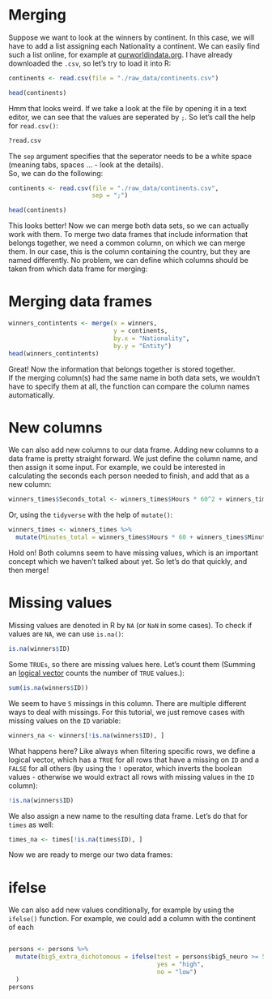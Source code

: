 # Merging
Suppose we want to look at the winners by continent. In this case, we will have to add a list assigning each Nationality a continent. We can easily find such a list online, for example at [ourworldindata.org](https://ourworldindata.org/grapher/continents-according-to-our-world-in-data).
I have already downloaded the `.csv`, so let's try to load it into R:

```r
continents <- read.csv(file = "./raw_data/continents.csv")

head(continents)
```
Hmm that looks weird. If we take a look at the file by opening it in a text editor, we can see that the values are seperated by `;`. 
So let's call the help for `read.csv()`:
```r
?read.csv
```
The `sep` argument specifies that the seperator needs to be a white space (meaning tabs, spaces ... - look at the details).  
So, we can do the following:
```r
continents <- read.csv(file = "./raw_data/continents.csv", 
                       sep = ";")

head(continents)
```

This looks better! Now we can merge both data sets, so we can actually work with them.
To merge two data frames that include information that belongs together, we need a common column, on which we can merge them. 
In our case, this is the column containing the country, but they are named differently. No problem, we can define which columns should be taken from which data frame for merging:


# Merging data frames

```r
winners_contintents <- merge(x = winners,
                             y = continents,
                             by.x = "Nationality", 
                             by.y = "Entity")
head(winners_contintents)
```
Great! Now the information that belongs together is stored together.  
If the merging column(s) had the same name in both data sets, we wouldn't have to specify them at all, the function can compare the column names automatically. 

# New columns
We can also add new columns to our data frame. 
Adding new columns to a data frame is pretty straight forward. We just define the column name, and then assign it some input.
For example, we could be interested in calculating the seconds each person needed to finish, and add that as a new column:

```r
winners_times$Seconds_total <- winners_times$Hours * 60^2 + winners_times$Minutes * 60 + winners_times$Seconds
```

Or, using the `tidyverse` with the help of `mutate()`:

::: tidy
```r
winners_times <- winners_times %>%
  mutate(Minutes_total = winners_times$Hours * 60 + winners_times$Minutes * winners_times$Seconds / 60)
```
:::


Hold on! Both columns seem to have missing values, which is an important concept which we haven't talked about yet. So let's do that quickly, and then merge!

# Missing values
Missing values are denoted in R by `NA` (or `NaN` in some cases). To check if values are `NA`, we can use `is.na()`:
```r
is.na(winners$ID)
```
Some `TRUEs`, so there are missing values here. Let's count them (Summing an [logical vector](https://nickhaf.github.io/r_tutorial/basics.html#comparisons-and-logical-operators) counts the number of `TRUE` values.):
```r
sum(is.na(winners$ID))
```
We seem to have `5` missings in this column. 
There are multiple different ways to deal with missings. For this tutorial, we just remove cases with missing values on the `ID` variable:
```r
winners_na <- winners[!is.na(winners$ID), ]
```
What happens here? 
Like always when filtering specific rows, we define a logical vector, which has a `TRUE` for all rows that have a missing on `ID` and a `FALSE` for all others (by using the `!` operator, which inverts the boolean values - otherwise we would extract all rows with missing values in the `ID` column):

```r
!is.na(winners$ID)
```

We also assign a new name to the resulting data frame. 
Let's do that for `times` as well:

```r
times_na <- times[!is.na(times$ID), ]
```

Now we are ready to merge our two data frames:




# ifelse

We can also add new values conditionally, for example by using the `ifelse()` function. 
For example, we could add a column with the continent of each 

```r


```

::: tidy
```r
persons <- persons %>%
  mutate(big5_extra_dichotomous = ifelse(test = persons$big5_neuro >= 5/2,
                                         yes = "high",
                                         no = "low")
  )
persons
```
:::

